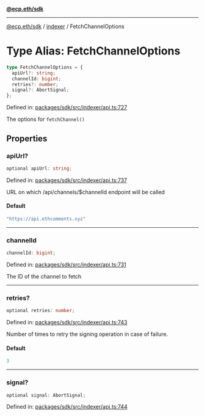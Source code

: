 [**@ecp.eth/sdk**](../../index.mdx)

***

[@ecp.eth/sdk](/sdk-reference/index.mdx) / [indexer](/sdk-reference/indexer/index.mdx) / FetchChannelOptions

# Type Alias: FetchChannelOptions

```ts
type FetchChannelOptions = {
  apiUrl?: string;
  channelId: bigint;
  retries?: number;
  signal?: AbortSignal;
};
```

Defined in: [packages/sdk/src/indexer/api.ts:727](https://github.com/ecp-eth/comments-monorepo/blob/main/packages/sdk/src/indexer/api.ts#L727)

The options for `fetchChannel()`

## Properties

### apiUrl?

```ts
optional apiUrl: string;
```

Defined in: [packages/sdk/src/indexer/api.ts:737](https://github.com/ecp-eth/comments-monorepo/blob/main/packages/sdk/src/indexer/api.ts#L737)

URL on which /api/channels/$channelId endpoint will be called

#### Default

```ts
"https://api.ethcomments.xyz"
```

***

### channelId

```ts
channelId: bigint;
```

Defined in: [packages/sdk/src/indexer/api.ts:731](https://github.com/ecp-eth/comments-monorepo/blob/main/packages/sdk/src/indexer/api.ts#L731)

The ID of the channel to fetch

***

### retries?

```ts
optional retries: number;
```

Defined in: [packages/sdk/src/indexer/api.ts:743](https://github.com/ecp-eth/comments-monorepo/blob/main/packages/sdk/src/indexer/api.ts#L743)

Number of times to retry the signing operation in case of failure.

#### Default

```ts
3
```

***

### signal?

```ts
optional signal: AbortSignal;
```

Defined in: [packages/sdk/src/indexer/api.ts:744](https://github.com/ecp-eth/comments-monorepo/blob/main/packages/sdk/src/indexer/api.ts#L744)
